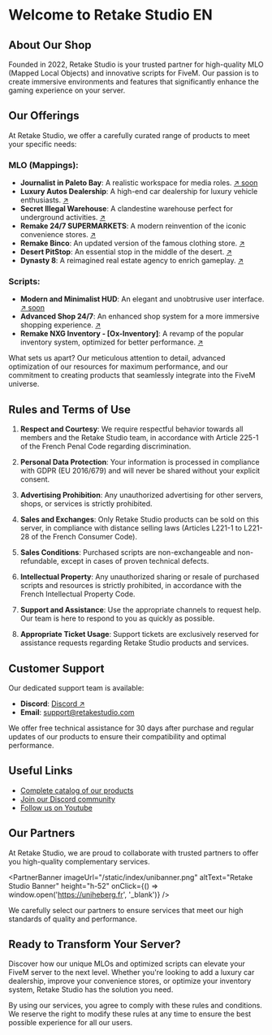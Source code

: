 

# Welcome to Retake Studio EN

## About Our Shop

Founded in 2022, Retake Studio is your trusted partner for high-quality MLO (Mapped Local Objects) and innovative scripts for FiveM. Our passion is to create immersive environments and features that significantly enhance the gaming experience on your server.

## Our Offerings

At Retake Studio, we offer a carefully curated range of products to meet your specific needs:

### MLO (Mappings):
- **Journalist in Paleto Bay**: A realistic workspace for media roles. [↗ soon]()
- **Luxury Autos Dealership**: A high-end car dealership for luxury vehicle enthusiasts. [↗](https://retake-studio.tebex.io/package/5978821)
- **Secret Illegal Warehouse**: A clandestine warehouse perfect for underground activities. [↗](https://retake-studio.tebex.io/package/6315799) 
- **Remake 24/7 SUPERMARKETS**: A modern reinvention of the iconic convenience stores. [↗](https://retake-studio.tebex.io/package/6179108)
- **Remake Binco**: An updated version of the famous clothing store. [↗](https://retake-studio.tebex.io/package/6336310)
- **Desert PitStop**: An essential stop in the middle of the desert. [↗](https://retake-studio.tebex.io/package/6070379)
- **Dynasty 8**: A reimagined real estate agency to enrich gameplay. [↗](https://retake-studio.tebex.io/package/6357879)

### Scripts:
- **Modern and Minimalist HUD**: An elegant and unobtrusive user interface. [↗ soon]()
- **Advanced Shop 24/7**: An enhanced shop system for a more immersive shopping experience. [↗](https://retake-studio.tebex.io/package/5900299)
- **Remake NXG Inventory - [Ox-Inventory]**: A revamp of the popular inventory system, optimized for better performance. [↗](https://retake-studio.tebex.io/package/6375067)

What sets us apart? Our meticulous attention to detail, advanced optimization of our resources for maximum performance, and our commitment to creating products that seamlessly integrate into the FiveM universe.

## Rules and Terms of Use

1. **Respect and Courtesy**: We require respectful behavior towards all members and the Retake Studio team, in accordance with Article 225-1 of the French Penal Code regarding discrimination.

2. **Personal Data Protection**: Your information is processed in compliance with GDPR (EU 2016/679) and will never be shared without your explicit consent.

3. **Advertising Prohibition**: Any unauthorized advertising for other servers, shops, or services is strictly prohibited.

4. **Sales and Exchanges**: Only Retake Studio products can be sold on this server, in compliance with distance selling laws (Articles L221-1 to L221-28 of the French Consumer Code).

5. **Sales Conditions**: Purchased scripts are non-exchangeable and non-refundable, except in cases of proven technical defects.

6. **Intellectual Property**: Any unauthorized sharing or resale of purchased scripts and resources is strictly prohibited, in accordance with the French Intellectual Property Code.

7. **Support and Assistance**: Use the appropriate channels to request help. Our team is here to respond to you as quickly as possible.

8. **Appropriate Ticket Usage**: Support tickets are exclusively reserved for assistance requests regarding Retake Studio products and services.

## Customer Support

Our dedicated support team is available:

- **Discord**: [Discord ↗](https://discord.gg/UMwpRHkUtg)
- **Email**: [support@retakestudio.com](mailto:support@retakestudio.com)

We offer free technical assistance for 30 days after purchase and regular updates of our products to ensure their compatibility and optimal performance.

## Useful Links

- [Complete catalog of our products](https://retake-studio.tebex.io)
- [Join our Discord community](https://discord.gg/UMwpRHkUtg)
- [Follow us on Youtube](https://www.youtube.com/@retakestudio)

## Our Partners

At Retake Studio, we are proud to collaborate with trusted partners to offer you high-quality complementary services.


<PartnerBanner imageUrl="/static/index/unibanner.png" altText="Retake Studio Banner" height="h-52" onClick={() => window.open('https://uniheberg.fr', '_blank')} />


We carefully select our partners to ensure services that meet our high standards of quality and performance.

## Ready to Transform Your Server?

Discover how our unique MLOs and optimized scripts can elevate your FiveM server to the next level. Whether you're looking to add a luxury car dealership, improve your convenience stores, or optimize your inventory system, Retake Studio has the solution you need.

By using our services, you agree to comply with these rules and conditions. We reserve the right to modify these rules at any time to ensure the best possible experience for all our users.